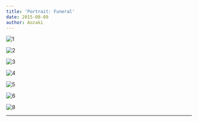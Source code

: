 ```yaml
---
title: 'Portrait: Funeral'
date: 2015-08-09
author: Aozaki
---
```



![1](../../public/images/portfolio/20150809_0001.jpg)

![2](../../public/images/portfolio/20150809_0002.jpg)

![3](../../public/images/portfolio/20150809_0003.jpg)

![4](../../public/images/portfolio/20150809_0004.jpg)

![5](../../public/images/portfolio/20150809_0005.jpg)

![6](../../public/images/portfolio/20150809_0006.jpg)

![8](../../public/images/portfolio/20150809_0008.jpg)

<Repost Date="2015" />

---

<BackPhoto Name="funeral" />
